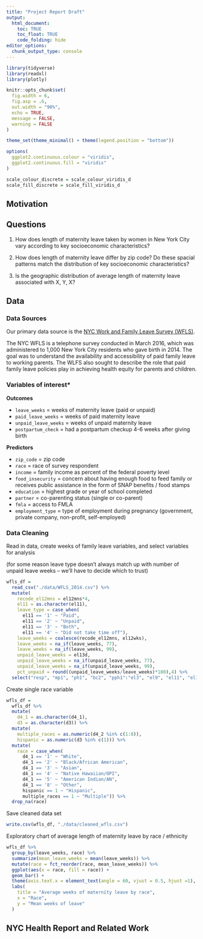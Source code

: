 ```yaml
---
title: "Project Report Draft"
output: 
  html_document:
    toc: TRUE
    toc_float: TRUE
    code_folding: hide
editor_options: 
  chunk_output_type: console
---
```


```r
library(tidyverse)
library(readxl)
library(plotly)

knitr::opts_chunk$set(
  fig.width = 6,
  fig.asp = .6,
  out.width = "90%", 
  echo = TRUE,
  message = FALSE,
  warning = FALSE
)

theme_set(theme_minimal() + theme(legend.position = "bottom"))

options(
  ggplot2.continuous.colour = "viridis",
  ggplot2.continuous.fill = "viridis"
)

scale_colour_discrete = scale_colour_viridis_d
scale_fill_discrete = scale_fill_viridis_d
```

<style type="text/css">

h1.title {
  text-align: center;
}

</style>

## Motivation


## Questions

1. How does length of maternity leave taken by women in New York City vary according to key socioeconomic characteristics?

2. How does length of maternity leave differ by zip code? Do these spacial patterns match the distribution of key socioeconomic characteristics?

3. Is the geographic distribution of average length of maternity leave associated with X, Y, X?

## Data 

### **Data Sources**

Our primary data source is the [NYC Work and Family Leave Survey (WFLS)](https://data.cityofnewyork.us/Health/New-York-City-Work-and-Family-Leave-Survey-WFLS-20/grnn-mvqe).

The NYC WFLS is a telephone survey conducted in March 2016, which was administered to 1,000 New York City residents who gave birth in 2014. The goal was to understand the availability and accessibility of paid family leave to working parents. The WLFS also sought to describe the role that paid family leave policies play in achieving health equity for parents and children.

### **Variables of interest***

**Outcomes**

 * `leave_weeks` = weeks of maternity leave (paid or unpaid)
 * `paid_leave_weeks` = weeks of paid maternity leave 
 * `unpaid_leave_weeks` = weeks of unpaid maternity leave
 * `postpartum_check` = had a postpartum checkup 4-6 weeks after giving birth
 
**Predictors**

 * `zip_code` = zip code
 * `race` = race of survey respondent
 * `income` = family income as percent of the federal poverty level
 * `food_insecurity` = concern about having enough food to feed family or receives public assistance in the form of SNAP benefits / food stamps
 * `education` = highest grade or year of school completed
 * `partner` = co-parenting status (single or co-parent)
 * `fmla` = access to FMLA
 * `employment_type` = type of employment during pregnancy (government, private company, non-profit, self-employed)

### **Data Cleaning**

Read in data, create weeks of family leave variables, and select variables for analysis

(for some reason leave type doesn't always match up with number of unpaid leave weeks -- we'll have to decide which to trust)

```r
wfls_df = 
  read_csv("./data/WFLS_2014.csv") %>% 
  mutate(
    recode_el12mns = el12mns*4,
    el11 = as.character(el11),
    leave_type = case_when(
      el11 == '1' ~ "Paid",
      el11 == '2' ~ "Unpaid",
      el11 == '3' ~ "Both",
      el11 == '4' ~ "Did not take time off"),
    leave_weeks = coalesce(recode_el12mns, el12wks),
    leave_weeks = na_if(leave_weeks, 77),
    leave_weeks = na_if(leave_weeks, 99),
    unpaid_leave_weeks = el13d,
    unpaid_leave_weeks = na_if(unpaid_leave_weeks, 77),
    unpaid_leave_weeks = na_if(unpaid_leave_weeks, 99),
    pct_unpaid = round((unpaid_leave_weeks/leave_weeks)*100),4) %>% 
  select("resp", "mp1", "ph1", "bc2", "pph1":"el3", "el9", "el11", "el13a":"cp1", "mh1", "mh4", "cc1", "fixd2":"d7", "st2":"es4", "SAMP_WEIGHT":"stratum", "leave_type": "pct_unpaid")
```

Create single race variable

```r
wfls_df =
  wfls_df %>% 
  mutate(
    d4_1 = as.character(d4_1),
    d3 = as.character(d3)) %>% 
  mutate(
    multiple_races = as.numeric(d4_2 %in% c(1:8)),
    hispanic = as.numeric(d3 %in% c(1))) %>% 
  mutate(
    race = case_when(
      d4_1 == '1' ~ "White",
      d4_1 == '2' ~ "Black/African American",
      d4_1 == '3' ~ "Asian",
      d4_1 == '4' ~ "Native Hawaiian/OPI",
      d4_1 == '5' ~ "American Indian/AN",
      d4_1 == '8' ~ "Other",
      hispanic == 1 ~ "Hispanic",
      multiple_races == 1 ~ "Multiple")) %>% 
  drop_na(race)
```

Save cleaned data set

```r
write.csv(wfls_df, "./data/cleaned_wfls.csv")
```


Exploratory chart of average length of maternity leave by race / ethnicity 

```r
wfls_df %>% 
  group_by(leave_weeks, race) %>%
  summarize(mean_leave_weeks = mean(leave_weeks)) %>%
  mutate(race = fct_reorder(race, mean_leave_weeks)) %>%
  ggplot(aes(x = race, fill = race)) +
  geom_bar() +
  theme(axis.text.x = element_text(angle = 60, vjust = 0.5, hjust =1), legend.position = "none") +
  labs(
    title = "Average weeks of maternity leave by race",
    x = "Race",
    y = "Mean weeks of leave"
  )
```

## NYC Health Report and Related Work